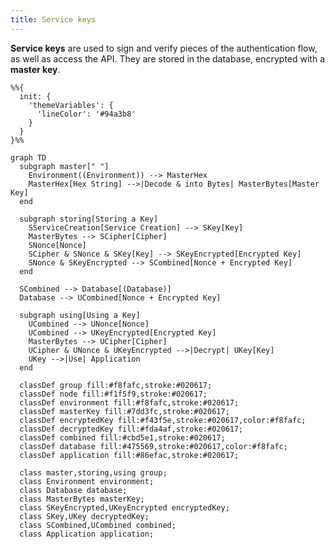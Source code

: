 ```yaml
---
title: Service keys
---
```


**Service keys** are used to sign and verify pieces of the authentication flow, as well as access
the API. They are stored in the database, encrypted with a **master key**.

```mermaid
%%{
  init: {
    'themeVariables': {
      'lineColor': '#94a3b8'
    }
  }
}%%

graph TD
  subgraph master[" "]
    Environment((Environment)) --> MasterHex
    MasterHex[Hex String] -->|Decode & into Bytes| MasterBytes[Master Key]
  end

  subgraph storing[Storing a Key]
    SServiceCreation[Service Creation] --> SKey[Key]
    MasterBytes --> SCipher[Cipher]
    SNonce[Nonce]
    SCipher & SNonce & SKey[Key] --> SKeyEncrypted[Encrypted Key]
    SNonce & SKeyEncrypted --> SCombined[Nonce + Encrypted Key]
  end

  SCombined --> Database[(Database)]
  Database --> UCombined[Nonce + Encrypted Key]

  subgraph using[Using a Key]
    UCombined --> UNonce[Nonce]
    UCombined --> UKeyEncrypted[Encrypted Key]
    MasterBytes --> UCipher[Cipher]
    UCipher & UNonce & UKeyEncrypted -->|Decrypt| UKey[Key]
    UKey -->|Use| Application
  end

  classDef group fill:#f8fafc,stroke:#020617;
  classDef node fill:#f1f5f9,stroke:#020617;
  classDef environment fill:#f8fafc,stroke:#020617;
  classDef masterKey fill:#7dd3fc,stroke:#020617;
  classDef encryptedKey fill:#f43f5e,stroke:#020617,color:#f8fafc;
  classDef decryptedKey fill:#fda4af,stroke:#020617;
  classDef combined fill:#cbd5e1,stroke:#020617;
  classDef database fill:#475569,stroke:#020617,color:#f8fafc;
  classDef application fill:#86efac,stroke:#020617;

  class master,storing,using group;
  class Environment environment;
  class Database database;
  class MasterBytes masterKey;
  class SKeyEncrypted,UKeyEncrypted encryptedKey;
  class SKey,UKey decryptedKey;
  class SCombined,UCombined combined;
  class Application application;
```
